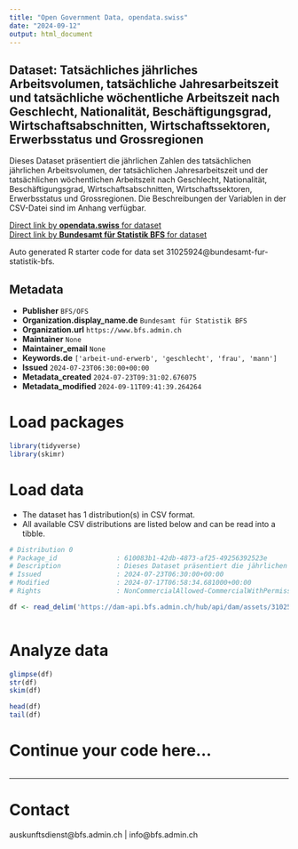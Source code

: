 ```yaml
---
title: "Open Government Data, opendata.swiss"
date: "2024-09-12"
output: html_document
---
```


## Dataset: Tatsächliches jährliches Arbeitsvolumen, tatsächliche Jahresarbeitszeit und tatsächliche wöchentliche Arbeitszeit nach Geschlecht, Nationalität, Beschäftigungsgrad, Wirtschaftsabschnitten, Wirtschaftssektoren, Erwerbsstatus und Grossregionen

Dieses Dataset präsentiert die jährlichen Zahlen des tatsächlichen jährlichen Arbeitsvolumen, der tatsächlichen Jahresarbeitszeit und der tatsächlichen wöchentlichen Arbeitszeit nach Geschlecht, Nationalität, Beschäftigungsgrad, Wirtschaftsabschnitten, Wirtschaftssektoren, Erwerbsstatus und Grossregionen. Die Beschreibungen der Variablen in der CSV-Datei sind im Anhang verfügbar.

[Direct link by **opendata.swiss** for dataset](https://opendata.swiss/de/dataset/tatsachliches-jahrliches-arbeitsvolumen-tatsachliche-jahresarbeitszeit-und-tatsachliche-wochent)<br>
[Direct link by **Bundesamt für Statistik BFS** for dataset](https://www.bfs.admin.ch/asset/de/ts-x-03.02.03.01.02.01)

Auto generated R starter code for data set 31025924@bundesamt-fur-statistik-bfs.

## Metadata

- **Publisher** `BFS/OFS`
- **Organization.display_name.de** `Bundesamt für Statistik BFS`
- **Organization.url** `https://www.bfs.admin.ch`
- **Maintainer** `None`
- **Maintainer_email** `None`
- **Keywords.de** `['arbeit-und-erwerb', 'geschlecht', 'frau', 'mann']`
- **Issued** `2024-07-23T06:30:00+00:00`
- **Metadata_created** `2024-07-23T09:31:02.676075`
- **Metadata_modified** `2024-09-11T09:41:39.264264`


# Load packages

```r

library(tidyverse)
library(skimr)

```

# Load data

-   The dataset has 1 distribution(s) in CSV format.
-   All available CSV distributions are listed below and can be read into a tibble.

```r

# Distribution 0
# Package_id               : 610083b1-42db-4873-af25-49256392523e
# Description              : Dieses Dataset präsentiert die jährlichen Zahlen des tatsächlichen jährlichen Arbeitsvolumen, der tatsächlichen Jahresarbeitszeit und der tatsächlichen wöchentlichen Arbeitszeit nach Geschlecht, Nationalität, Beschäftigungsgrad, Wirtschaftsabschnitten, Wirtschaftssektoren, Erwerbsstatus und Grossregionen. Die Beschreibungen der Variablen in der CSV-Datei sind im Anhang verfügbar.
# Issued                   : 2024-07-23T06:30:00+00:00
# Modified                 : 2024-07-17T06:58:34.681000+00:00
# Rights                   : NonCommercialAllowed-CommercialWithPermission-ReferenceRequired

df <- read_delim('https://dam-api.bfs.admin.ch/hub/api/dam/assets/31025939/master')



```

# Analyze data

```r

glimpse(df)
str(df)
skim(df)

head(df)
tail(df)

```

# Continue your code here...

```r

```

------------------------------------------------------------------------

# Contact

auskunftsdienst@bfs.admin.ch | info@bfs.admin.ch
